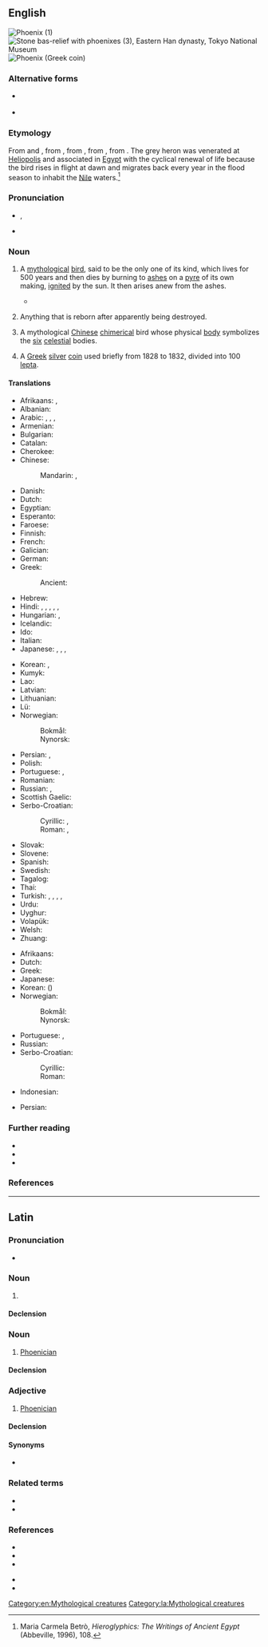 {{also|Phoenix|Phönix|phœnix|Phœnix}}
==English==
[[File:Phoenix-Fabelwesen.jpg|thumb|Phoenix (1)]]
[[File:Stone bas-relief with phoenixes, Eastern Han dynasty, Tokyo National Museum.JPG|thumb|Stone bas-relief with '''phoenixes''' (3), Eastern Han dynasty, Tokyo National Museum]]
[[File:Lepta 20.jpg|thumb|Phoenix (Greek coin)]]

===Alternative forms===
* {{l|en|phenix}} {{qualifier|archaic}}
* {{l|en|phœnix}} {{qualifier|obsolete}}

===Etymology===
From {{der|en|ang|-}} and {{der|en|fro|fenix}}, from {{der|en|ML.|phenix}}, from {{der|en|la|phoenīx}}, from {{der|en|grc|φοῖνιξ}}, from {{der|en|egy|bnw|t=[[grey heron]]|tr=boinu}}. The grey heron was venerated at [[Heliopolis]] and associated in [[Egypt]] with the cyclical renewal of life because the bird rises in flight at dawn and migrates back every year in the flood season to inhabit the [[Nile]] waters.<ref>Maria Carmela Betrò, ''Hieroglyphics: The Writings of Ancient Egypt'' (Abbeville, 1996), 108.</ref>

===Pronunciation===
* {{enPR|fē'nĭks}}, {{IPA|en|/ˈfiːnɪks/}}
* {{rhymes|en|iːnɪks}}

===Noun===
{{en-noun|phoenix|+|phoenices}}

# {{lb|en|mythology}} A [[mythological]] [[bird]], said to be the only one of its kind, which lives for 500 years and then dies by burning to [[ash]]es on a [[pyre]] of its own making, [[ignite]]d by the sun. It then arises anew from the ashes.
#* {{RQ:Shakespeare Sonnets|19|passage=burn the long-lived '''phoenix''' in her blood}}
# {{lb|en|figuratively}} Anything that is reborn after apparently being destroyed.
#: {{ux|en|Astronomers believe planets might form in this dead star's disk, like the mythical '''Phoenix''' rising up out of the ashes.}}
# {{lb|en|Chinese mythology}} A mythological [[Chinese]] [[chimerical]] bird whose physical [[body]] symbolizes the [[six]] [[celestial]] bodies.
# {{lb|en|historical}} A [[Greek]] [[silver]] [[coin]] used briefly from 1828 to 1832, divided into 100 [[lepton|lepta]].

====Translations====
{{trans-top|mythological bird}}
* Afrikaans: {{t+|af|feniks}}, {{t+|af|feniksvoël}}
* Albanian: {{t+|sq|feniks}}
* Arabic: {{t|ar|فِينِيكْس|m}}, {{t|ar|فُقْنُس|m}}, {{t|ar|عَنْقَاء|f}}, {{t|ar|فِينِيق}}
* Armenian: {{t+|hy|փյունիկ}}
* Bulgarian: {{t|bg|фе́никс|m}}
* Catalan: {{t|ca|fènix|m}}
* Cherokee: {{t|chr|ᏧᎴᎯᏌᏅᎯ}}
* Chinese:
*: Mandarin: {{t+|cmn|鳳凰}}, {{t+|cmn|凤凰|tr=fènghuáng}}
* Danish: {{t|da|føniks|c}}
* Dutch: {{t+|nl|feniks|m}}
* Egyptian: {{t-egy|bnw|h=b-n:nw*w-G31}}
* Esperanto: {{t|eo|fenikso}}
* Faroese: {{t|fo|føniks|m}}
* Finnish: {{t+|fi|feeniks}}
* French: {{t+|fr|phénix|m}}
* Galician: {{t+|gl|fénix|f}}
* German: {{t+|de|Phönix}}
* Greek: {{t+|el|φοίνικας|m}}
*: Ancient: {{t|grc|φοῖνιξ|m}}
* Hebrew: {{t+|he|עוֹף חוֹל|m|tr='of ḥol}}
* Hindi: {{t|hi|अमरपक्षी}}, {{t|hi|अमर-पक्षी|m}}, {{t|hi|ककनूँ|m}}, {{t+|hi|ककनू|m}}, {{t+|hi|हुमा|m}}, {{t+|hi|सीमुर्ग|m}}
* Hungarian: {{t+|hu|főnix}}, {{t|hu|főnixmadár}}
* Icelandic: {{t|is|fönix|m}}
* Ido: {{t+|io|fenixo}}
* Italian: {{t+|it|fenice|f}}
* Japanese: {{t|ja|不死鳥|tr=fushichō}}, {{t|ja|火の鳥|tr=hi no tori}},  {{t+|ja|鳳凰|tr=ほうおう, hōō}}, {{t|ja|フェニックス|tr=fenikkusu}}
{{trans-mid}}
* Korean: {{t|ko|불사조}}, {{t|ko|불새}}
* Kumyk: {{t|kum|бийдаякъ}}
* Lao: {{t|lo|ນົກຟີນິກຊ໌}}
* Latvian: {{t|lv|fēnikss}}
* Lithuanian: {{t|lt|feniksas|m}}
* Lü: {{t|khb|ᦷᦓᧅᦝᦲᦓᦲᧅ}}
* Norwegian:
*: Bokmål: {{t+|nb|føniks|m}}
*: Nynorsk: {{t|nn|føniks|m}}
* Persian: {{t|fa|ققنس|tr=qaqnos}}, {{t+|fa|ققنوس|tr=qoqnūs}}
* Polish: {{t+|pl|feniks|m-an}}
* Portuguese: {{t+|pt|fênix|f}} {{qualifier|Brazil}}, {{t+|pt|fénix|f}} {{qualifier|Portugal}}
* Romanian: {{t+|ro|fenix|m}}
* Russian: {{t+|ru|фе́никс|m}}, {{t+|ru|жар-пти́ца|f}}
* Scottish Gaelic: {{t|gd|ainneamhag|f}}
* Serbo-Croatian:
*: Cyrillic: {{t|sh|фе́никс|m}}, {{t|sh|жа̑р-пти̏ца|f}}
*: Roman: {{t+|sh|féniks|m}}, {{t+|sh|žȃr-ptȉca|f}}
* Slovak: {{t+|sk|fénix|m}}
* Slovene: {{t+|sl|feniks|m}}
* Spanish: {{t+|es|fénix|m}}
* Swedish: {{t+|sv|fenix|c}}
* Tagalog: {{t|tl|peniks}}
* Thai: {{t|th|นกฟีนิกซ์}}
* Turkish: {{t+|tr|anka}}, {{t+|tr|zümrüdüanka}}, {{t|tr|simurg}}, {{t|tr|tuğrul}}, {{t|tr|konrul}}
* Urdu: {{t|ur|ققنس|m|tr=qaqnus}}
* Uyghur: {{t|ug|سۇمۇرغ}}
* Volapük: {{t+|vo|fönig}}
* Welsh: {{t|cy|ffenics|m}}
* Zhuang: {{t|za|funghvuengz}}
{{trans-bottom}}

{{trans-top|anything reborn after apparently being destroyed}}
* Afrikaans: {{t+|af|feniks}}
* Dutch: {{t+|nl|feniks|m}}
* Greek: {{t+|el|φοίνικας|m}}
* Japanese: {{t|ja|不死鳥|tr=ふしちょう, fushichō}}
* Korean: {{t|ko|불사조}} ({{t+|ko|不死鳥}})
* Norwegian:
*: Bokmål: {{t+|nb|føniks|m}}
*: Nynorsk: {{t|nn|føniks|m}}
{{trans-mid}}
* Portuguese: {{t+|pt|fênix|f}} {{qualifier|Brazil}}, {{t+|pt|fénix|f}} {{qualifier|Portugal}}
* Russian: {{t+|ru|фе́никс|m}}
* Serbo-Croatian:
*: Cyrillic: {{t|sh|фе́никс|m}}
*: Roman: {{t+|sh|féniks|m}}
{{trans-bottom}}

{{checktrans-top}}
* Indonesian: {{t-check|id|phoenix}}
{{trans-mid}}
* Persian: {{t+check|fa|سیمرغ|tr=simorğ}}
{{trans-bottom}}

===Further reading===
* {{pedia|phoenix (mythology)}}
* {{pedia|fenghuang}}
* {{pedia|phoenix (currency)}}

===References===
<references/>

[[Category:en:Mythological creatures]]

----

==Latin==

===Pronunciation===
* {{la-IPA|phoenīx|eccl=yes}}

===Noun===
{{la-noun|phoenīx<3.I>|g=f}}

# {{l|en|phoenix}}

====Declension====
{{la-ndecl|phoenīx<3.I>}}

===Noun===
{{la-noun|phoenīx<3>|g=m}}

# [[Phoenician]]

====Declension====
{{la-ndecl|phoenīx<3>}}

===Adjective===
{{la-adj|phoenīx<+.-I>}}

# [[Phoenician]]

====Declension====
{{la-adecl|phoenīx<+.-I>}}

====Synonyms====
* {{sense|Phoenician}} {{l|la|phoenīcius}}

===Related terms===
{{sense|Phoenician}}
* {{l|la|Phoenīcia}}
* {{l|la|phoenīcius}}

===References===
{{sense|phoenix}}
* {{R:L&S|phoenix, īcis, m.|phoenix3}}
* {{R:Elementary Lewis|phoenīx īcis （acc. īca, O.), m|phoenix}}
* {{R:Peck}}
{{sense|Phoenician}}
* {{R:L&S|Phoenix, īcis|Phoenix1}}
* {{R:L&S|Phoenīces, um, m. and sing. Phoenix s.v. Phoenīcē, ēs, f.|Phoenice1}}

[[Category:la:Mythological creatures]]